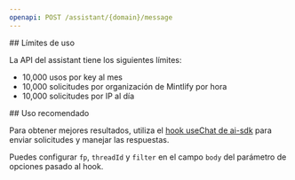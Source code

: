 ```yaml
---
openapi: POST /assistant/{domain}/message
---
```


<div id="rate-limits">
  ## Límites de uso
</div>

La API del assistant tiene los siguientes límites:

- 10,000 usos por key al mes
- 10,000 solicitudes por organización de Mintlify por hora
- 10,000 solicitudes por IP al día

<div id="suggested-usage">
  ## Uso recomendado
</div>

Para obtener mejores resultados, utiliza el [hook useChat de ai-sdk](https://ai-sdk.dev/docs/reference/ai-sdk-ui/use-chat#usechat) para enviar solicitudes y manejar las respuestas.

Puedes configurar `fp`, `threadId` y `filter` en el campo `body` del parámetro de opciones pasado al hook.